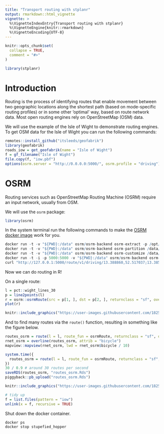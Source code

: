 ```yaml
---
title: "Transport routing with stplanr"
output: rmarkdown::html_vignette
vignette: >
  %\VignetteIndexEntry{Transport routing with stplanr}
  %\VignetteEngine{knitr::rmarkdown}
  %\VignetteEncoding{UTF-8}
---
```


```r
knitr::opts_chunk$set(
  collapse = TRUE,
  comment = "#>"
)
```

```r
library(stplanr)
```

# Introduction

Routing is the process of identifying routes that enable movement between two geographic locations along the shortest path (based on mode-specific routing profiles) or in some other 'optimal' way, based on route network data.
Most open routing engines rely on OpenStreetMap (OSM) data.

We will use the example of the Isle of Wight to demonstrate routing engines.
To get OSM data for the Isle of Wight you can run the following commands:

```r
remotes::install_github("itsleeds/geofabrik")
library(geofabrik)
roads_iow = get_geofabrik(name = "Isle of Wight")
f = gf_filename("Isle of Wight")
file.copy(f, "iow.pbf")
options(osrm.server = "http://0.0.0.0:5000/", osrm.profile = "driving")
```


# OSRM

Routing services such as OpenStreetMap Routing Machine (OSRM) require an input network, usually from OSM.

We will use the `osrm` package:

```r
library(osrm)
```

In the system terminal run the following commands to make the [OSRM docker image](https://hub.docker.com/r/osrm/osrm-backend/) work for you.

```r
docker run -t -v "${PWD}:/data" osrm/osrm-backend osrm-extract -p /opt/car.lua /data/iow.pbf
docker run -t -v "${PWD}:/data" osrm/osrm-backend osrm-partition /data/iow.osrm
docker run -t -v "${PWD}:/data" osrm/osrm-backend osrm-customize /data/iow.osrm
docker run -t -i -p 5000:5000 -v "${PWD}:/data" osrm/osrm-backend osrm-routed --algorithm mld /data/iow.osrm
curl "http://127.0.0.1:5000/route/v1/driving/13.388860,52.517037;13.385983,52.496891?steps=true"
```

Now we can do routing in R!

On a single route:

```r
l = pct::wight_lines_30
p = line2points(l)
r = osrm::osrmRoute(src = p[1, ], dst = p[2, ], returnclass = "sf", overview = "full")
plot(r)
```

```r
knitr::include_graphics("https://user-images.githubusercontent.com/1825120/86902789-577d1080-c106-11ea-91df-8d0180931562.png")
```

And to find many routes via the `route()` function, resulting in something like the figure below.

```r
routes_osrm = route(l = l, route_fun = osrmRoute, returnclass = "sf", overview = "full")
rnet_osrm = overline(routes_osrm, attrib = "bicycle")
mapview::mapview(rnet_osrm, lwd = rnet_osrm$bicycle / 10)
```

```r
system.time({
  routes_osrm = route(l = l, route_fun = osrmRoute, returnclass = "sf", overview = "full")
})
30 / 0.9 # around 30 routes per second
saveRDS(routes_osrm, "routes_osrm.Rds")
piggyback::pb_upload("routes_osrm.Rds")
```


```r
knitr::include_graphics("https://user-images.githubusercontent.com/1825120/86858225-2970df80-c0b8-11ea-8394-07f98f1c8e8a.png")
```

```r
# tidy up
f = list.files(pattern = "iow")
unlink(x = f, recursive = TRUE)
```

Shut down the docker container.


```r
docker ps
docker stop stupefied_hopper
```


